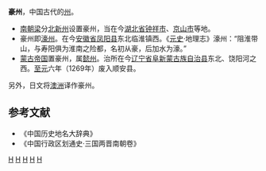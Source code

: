 '''豪州'''，中国古代的[[州|州]]。
* [[南朝梁|南朝梁]]分[[北新州|北新州]]设置豪州，当在今[[湖北省|湖北省]][[钟祥市|钟祥市]]、[[京山市|京山市]]等地。
* 豪州即[[濠州|濠州]]。在今[[安徽省|安徽省]][[凤阳县|凤阳县]]东北临淮镇西。《[[元史|元史]]·地理志》濠州：“阻淮带山，与寿阳俱为淮南之险都，名初从豪，后加水为濠。”
* [[蒙古帝国|蒙古帝国]]置豪州，属[[懿州_(辽朝)|懿州]]。治所在今[[辽宁省|辽宁省]][[阜新蒙古族自治县|阜新蒙古族自治县]]东北、饶阳河之西。[[至元_(元世祖)|至元]]六年（1269年）废入顺安县。

另外，日文将[[澳洲|澳洲]]译作豪州。

==参考文献==
* 《中国历史地名大辞典》
* 《中国行政区划通史·三国两晋南朝卷》
{{南朝行政区划|nocat}}
[[Category:南梁的州|H]]
[[Category:元朝的州|H]]
[[Category:湖北的州|H]]
[[Category:安徽的州|H]]
[[Category:辽宁的州|H]]